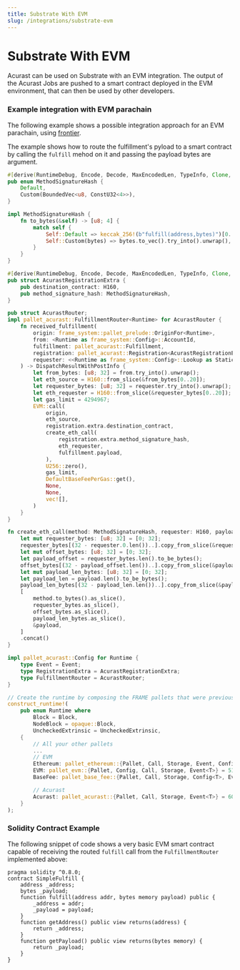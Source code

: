 ```yaml
---
title: Substrate With EVM
slug: /integrations/substrate-evm
---
```


# Substrate With EVM

Acurast can be used on Substrate with an EVM integration. The output of the Acurast Jobs are pushed to a smart contract deployed in the EVM environment, that can then be used by other developers.

### Example integration with EVM parachain

The following example shows a possible integration approach for an EVM parachain, using [frontier](https://github.com/paritytech/frontier).

The example shows how to route the fulfillment's pyload to a smart contract by calling the `fulfill` mehod on it and passing the payload bytes are argument.

```rust
#[derive(RuntimeDebug, Encode, Decode, MaxEncodedLen, TypeInfo, Clone, PartialEq)]
pub enum MethodSignatureHash {
	Default,
	Custom(BoundedVec<u8, ConstU32<4>>),
}

impl MethodSignatureHash {
	fn to_bytes(&self) -> [u8; 4] {
		match self {
			Self::Default => keccak_256!(b"fulfill(address,bytes)")[0..4].try_into().unwrap(),
			Self::Custom(bytes) => bytes.to_vec().try_into().unwrap(),
		}
	}
}

#[derive(RuntimeDebug, Encode, Decode, MaxEncodedLen, TypeInfo, Clone, PartialEq)]
pub struct AcurastRegistrationExtra {
	pub destination_contract: H160,
	pub method_signature_hash: MethodSignatureHash,
}

pub struct AcurastRouter;
impl pallet_acurast::FulfillmentRouter<Runtime> for AcurastRouter {
	fn received_fulfillment(
		origin: frame_system::pallet_prelude::OriginFor<Runtime>,
		from: <Runtime as frame_system::Config>::AccountId,
		fulfillment: pallet_acurast::Fulfillment,
		registration: pallet_acurast::Registration<AcurastRegistrationExtra>,
		requester: <<Runtime as frame_system::Config>::Lookup as StaticLookup>::Target,
	) -> DispatchResultWithPostInfo {
		let from_bytes: [u8; 32] = from.try_into().unwrap();
		let eth_source = H160::from_slice(&from_bytes[0..20]);
		let requester_bytes: [u8; 32] = requester.try_into().unwrap();
		let eth_requester = H160::from_slice(&requester_bytes[0..20]);
		let gas_limit = 4294967;
		EVM::call(
			origin,
			eth_source,
			registration.extra.destination_contract,
			create_eth_call(
				registration.extra.method_signature_hash,
				eth_requester,
				fulfillment.payload,
			),
			U256::zero(),
			gas_limit,
			DefaultBaseFeePerGas::get(),
			None,
			None,
			vec![],
		)
	}
}

fn create_eth_call(method: MethodSignatureHash, requester: H160, payload: Vec<u8>) -> Vec<u8> {
	let mut requester_bytes: [u8; 32] = [0; 32];
	requester_bytes[(32 - requester.0.len())..].copy_from_slice(&requester.0);
	let mut offset_bytes: [u8; 32] = [0; 32];
	let payload_offset = requester_bytes.len().to_be_bytes();
	offset_bytes[(32 - payload_offset.len())..].copy_from_slice(&payload_offset);
	let mut payload_len_bytes: [u8; 32] = [0; 32];
	let payload_len = payload.len().to_be_bytes();
	payload_len_bytes[(32 - payload_len.len())..].copy_from_slice(&payload_len);
	[
		method.to_bytes().as_slice(),
		requester_bytes.as_slice(),
		offset_bytes.as_slice(),
		payload_len_bytes.as_slice(),
		&payload,
	]
	.concat()
}

impl pallet_acurast::Config for Runtime {
	type Event = Event;
	type RegistrationExtra = AcurastRegistrationExtra;
	type FulfillmentRouter = AcurastRouter;
}

// Create the runtime by composing the FRAME pallets that were previously configured.
construct_runtime!(
	pub enum Runtime where
		Block = Block,
		NodeBlock = opaque::Block,
		UncheckedExtrinsic = UncheckedExtrinsic,
	{
		// All your other pallets
        ...
		// EVM
		Ethereum: pallet_ethereum::{Pallet, Call, Storage, Event, Config, Origin} = 50,
		EVM: pallet_evm::{Pallet, Config, Call, Storage, Event<T>} = 51,
		BaseFee: pallet_base_fee::{Pallet, Call, Storage, Config<T>, Event} = 52,

		// Acurast
		Acurast: pallet_acurast::{Pallet, Call, Storage, Event<T>} = 60,
	}
);
```

### Solidity Contract Example

The following snippet of code shows a very basic EVM smart contract capable of receiving the routed `fulfill` call from the `FulfillmentRouter` implemented above:

```solidity
pragma solidity ^0.8.0;
contract SimpleFulfill {
    address _address;
    bytes _payload;
    function fulfill(address addr, bytes memory payload) public {
        _address = addr;
        _payload = payload;
    }
    function getAddress() public view returns(address) {
        return _address;
    }
    function getPayload() public view returns(bytes memory) {
        return _payload;
    }
}
```
